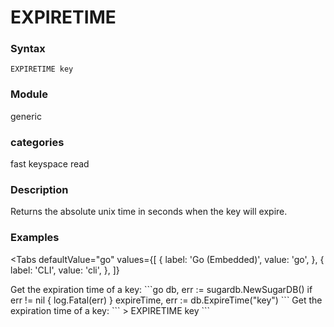 
# EXPIRETIME

### Syntax
```
EXPIRETIME key
```

### Module
<span className="acl-category">generic</span>

### categories
<span className="acl-category">fast</span>
<span className="acl-category">keyspace</span>
<span className="acl-category">read</span>

### Description
Returns the absolute unix time in seconds when the key will expire.

### Examples

<Tabs
  defaultValue="go"
  values={[
    { label: 'Go (Embedded)', value: 'go', },
    { label: 'CLI', value: 'cli', },
  ]}
>
  <TabItem value="go">
    Get the expiration time of a key:
    ```go
    db, err := sugardb.NewSugarDB()
    if err != nil {
      log.Fatal(err)
    }
    expireTime, err := db.ExpireTime("key")
    ```
  </TabItem>
  <TabItem value="cli">
    Get the expiration time of a key:
    ```
    > EXPIRETIME key
    ```
  </TabItem>
</Tabs>
